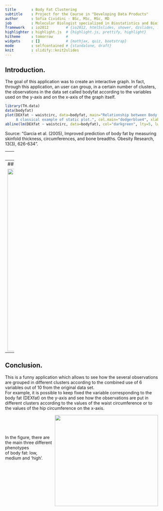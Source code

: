```yaml
---
title       : Body Fat Clustering 
subtitle    : Project for the Course in "Developing Data Products"  
author      : Sofia Cividini - BSc, MSc, MSc, MD
job         : Molecular Biologist specialized in Biostatistics and Bioinformatics 
framework   : io2012        # {io2012, html5slides, shower, dzslides, ...}
highlighter : highlight.js  # {highlight.js, prettify, highlight}
hitheme     : tomorrow      # 
widgets     : []            # {mathjax, quiz, bootstrap}
mode        : selfcontained # {standalone, draft}
knit        : slidify::knit2slides
---
```


## Introduction.

The goal of this application was to create an interactive graph. In fact, through this application, an user can group, in a certain number of clusters, the observations in the data set called bodyfat according to the variables used on the y-axis and on the x-axis of the graph itself.

```r
library(TH.data)
data(bodyfat)
plot(DEXfat ~ waistcirc, data=bodyfat, main="Relationship between Body Fat and Waist Circumference.  
     A classical example of static plot.", col.main="dodgerblue4", xlab="Waist Circumference", ylab="Body Fat Measured by DXA", pch=16, col="darkolivegreen3")
abline(lm(DEXfat ~ waistcirc, data=bodyfat), col="darkgreen", lty=5, lwd=2)

```

Source: "Garcia et al. (2005), Improved prediction of body fat by measuring skinfold thickness, circumferences, and bone breadths. Obesity Research, 13(3), 626-634".

---
## Main Characteristics of the data set.

The body fat dataset (bodyfat) is included in the R library called TH.data. It contains body fat measurements and anthropometric measurements which were obtained for 71 healthy German women. The 10 collected variables are the following ones:

Variables     | Explanation
------------- | -------------
DEXfat        | Body fat measured by DXA, response variable
age           | Age in years
waistcirc     | Waist circumference
hipcirc       | Hip circumference
elbowbreadth  | Breadth of the elbow
kneebreadth   | Breadth of the knee.
anthro3a      | Sum of logarithm of three anthropometric measurements.
anthro3b      | Sum of logarithm of three anthropometric measurements.
anthro3c      | Sum of logarithm of three anthropometric measurements.
anthro4       | Sum of logarithm of three anthropometric measurements.


---
## My application.

<img src="C:/Users/Sofia Cividini/Desktop/Application.png" align="left" height="600" width="1000">

---
## Conclusion.

This is a funny application which allows to see how the several observations are grouped in different clusters according to the combined use of 6 variables out of 10 from the original data set. <br/ > For example, it is possible to keep fixed the variable corresponding to the body fat (DEXfat) on the y-axis and see how the observations are put in different clusters according to the values of the waist circumference or to the values of the hip circumference on the x-axis. <br/ >
                                                                                   

<img src="C:/Users/Sofia Cividini/Desktop/bodyfat.jpg" align="right" height="300" width="340">
<br/ >
<br/ >
<br/ >
<p>In the figure, there are the main three different phenotypes <br> of body fat: low, medium and 'high'.</p> 





